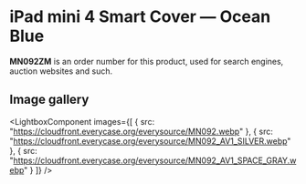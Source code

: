 
# iPad mini 4 Smart Cover — Ocean Blue

<Callout type='info' emoji='👉🏻'>**MN092ZM** is an order number for this product, used for search engines, auction websites and such.</Callout>

## Image gallery

<LightboxComponent
    images={[
      {
        src: "https://cloudfront.everycase.org/everysource/MN092.webp"
      },
      {
        src: "https://cloudfront.everycase.org/everysource/MN092_AV1_SILVER.webp"
      },
      {
        src: "https://cloudfront.everycase.org/everysource/MN092_AV1_SPACE_GRAY.webp"
      }
    ]}
  />
